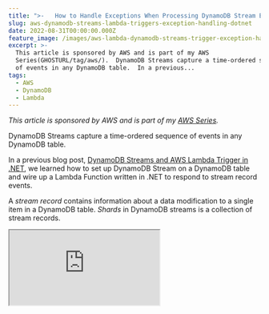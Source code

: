 ```yaml
---
title: ">-   How to Handle Exceptions When Processing DynamoDB Stream Events in .NET Lambda   Function"
slug: aws-dynamodb-streams-lambda-triggers-exception-handling-dotnet
date: 2022-08-31T00:00:00.000Z
feature_image: /images/aws-lambda-dynamodb-streams-trigger-exception-handling-dotnet.jpg
excerpt: >-
  This article is sponsored by AWS and is part of my AWS
  Series(GHOSTURL/tag/aws/).  DynamoDB Streams capture a time-ordered sequence
  of events in any DynamoDB table.  In a previous...
tags:
  - AWS
  - DynamoDB
  - Lambda
---
```

_This article is sponsored by AWS and is part of my [AWS Series](/blog/tag/aws/)._

DynamoDB Streams capture a time-ordered sequence of events in any DynamoDB table.

In a previous blog post, [DynamoDB Streams and AWS Lambda Trigger in .NET](/blog/aws-dynamodb-streams-lambda-triggers-dotnet/), we learned how to set up DynamoDB Stream on a DynamoDB table and wire up a Lambda Function written in .NET to respond to stream record events.

A _stream record_ contains information about a data modification to a single item in a DynamoDB table. _Shards_ in DynamoDB streams is a collection of stream records.

<iframe src="https://www.youtube.com/embed/4YzuN4MAFiQ" />

When enabling Streams, DynamoDB creates at least one Shard per partition in the DynamoDB table. When a Lambda function is used to process the events in the DynamoDB Stream, one instance of the Lambda Function is invoked per Shard in the Stream.

[![DynamoDB creates one Shard per partition key in the DynamoDB table.](/images/dynamodb-stream-per-partition.jpg)](https://aws.amazon.com/blogs/database/how-to-perform-ordered-data-replication-between-applications-by-using-amazon-dynamodb-streams/)

As long as the .NET Lambda Function processes the records as expected, there will be a continuous stream of events records coming to the function as we make changes to the data in the DynamoDB Table.

However, if there are exceptions when processing Stream events, any further changes to the table item start queuing up in the Stream. Any new updates to items in the DynamoDB table will be delivered to the Lambda Function only after the record that threw the exception is successfully processed.

> _If there are exceptions when processing Stream events, any further changes to the table item start queuing up in the Stream._

You will see slight behavior differences based on the number of partitions on the DynamoDB table and the number of concurrent Lambda functions configured for processing from the DynamoDB stream.

## Simulating Exception in .NET Lambda Function

To test the above configurations, let’s simulate an exception in our .NET Lambda Function.

Below I have modified the Lambda Function [from our previous blog post](/blog/aws-dynamodb-streams-lambda-triggers-dotnet/), which listens to changes in my User table, to check if the user’s Name property contains the word ‘Error’. And if it does, I throw an exception.

```csharp
foreach (var record in dynamoEvent.Records)
{
    ...
    if (user?.Name?.Contains("Error") ?? false)
    {
        context.Logger.LogInformation("User container Error");
        throw new Exception("User contains error");
    }
   ...
}

```

This is just for demonstration purposes. In real-world functions, the exceptions can happen because of unhandled null exceptions, external dependencies that your Lambda Function might be using etc.

## Dead Letter Queue For DynamoDB Streams

Queuing up new stream records when an exception occurs is not a great experience when building applications. Exceptions might happen for various reasons, and the associated fix will differ.

So when designing integration with DynamoDB Streams, we need to make sure that record processing does not get blocked on exceptions.

The AWS Lambda DynamoDB Trigger provides a few Additional Settings that can be used to control this default behavior.

By setting the ‘_On-failure destination_’  to an Amazon SQS Queue or SNS Topic, we can move error records from the stream to the queue for later processing. This acts like a [Dead Letter Queue (DLQ).](https://en.wikipedia.org/wiki/Dead_letter_queue)

![Additional setting on Lambda DynamoDB Trigger to control what happens to records that fail to process. It allows to set an SQS or SNS to move the error messages to and also set the max retry count and age of the record to keep.](/images/dynamodb-streams-dotnet-lambda-trigger-exception-configuration.jpg)

The two settings that go in hand when setting the on-failure destination are:

-   **Retry Attempts →** Maximum number of retries when Lambda returns an error
-   **Maximum age of record →** Max time/age of a record until it is sent to Function.

By default, both these values are set to -1, which means there is no limit. This is what causes the errored record to be retried until it succeeds of the max-age reaches (which is 7 days).

When Lambda discards records that are old (over the max age) or has reached the max retry limit, it sends these records to the configured SNS/SQS.

### Handling Exception Stream Records

With the updating settings on the Lambda Trigger configuration, update a record in the User table with the name containing the word Error. Also, update a few other records to trigger a few other stream records.

You will notice that the Lambda Function was invoked twice with the record with the word Error. Since the message will not be processed (regardless of the number of retries), it will be moved to the configured SQS queue. You can fix the code or do the needful to fix the error record and move them out of the queue.

<iframe src="https://www.youtube.com/embed/U7PvdYlvA-8" />

For real-world scenarios, if the error in processing the Stream record is transient, it might succeed in the retry and will unblock the stream. However, if the errors are not transient, they will be moved to the SNS/SQS without blocking the Stream from further processing.

Your action for the messages in the queue depends on your application, the error message, and the business logic associated with the record processing.

Messages in the SNS/SQS can be monitored and processed separately without having to block the other updates in the DynamoDB stream. Once the error record is moved to the DLQ, the Stream records' processing continues as usual.

<BlogLink
  href="/blog/amazon-sns"
  title="Amazon SNS For the .NET Developer: Getting Started Quick and Easy"
  description="Learn how to get started with Amazon SNS and use it from a .NET application. We will learn about Topics, sending messages to topics, and using Subscriptions to receive messages. We will also learn about Filters, how to use them, and error handling with SNS."
  authorImage="/images/favicon.ico"
  authorName="Rahul Nath"
  authorTitle="Rahul Pulikkot Nath"
  featureImage="/images/amazon-sns.jpg"
/>

## Stream Event Integration Patterns

Depending on the kind of processing and number of activities you want to trigger based on Stream Records, you can choose different integration patterns.

If the actions to perform on Stream Record changes are minimal, you can handle it in the Lambda Function, as shown before.

If there are multiple independent operations that you need to perform on Stream Record events, it’s better to introduce an SNS Topic in the middle and offload the independent operations.

![DynamoDB Streams handling stream events using SNS fanout pattern to handle multiple independent subscribers for the same event.](/images/dynamodb-stream-sns-fanout.jpg)

Keeping the original Lambda function to have minimal responsibility of publishing the event to SNS also reduces the chances of exceptions. All independent operations can be different subscribers on the SNS or handled off to separate SQS queues.

If the order of processing is essential, you can check out various other integration patterns detailed in this article, [How to perform ordered data replication between applications by using Amazon DynamoDB Streams](https://aws.amazon.com/blogs/database/how-to-perform-ordered-data-replication-between-applications-by-using-amazon-dynamodb-streams/).

I hope this helps you to understand how to handle exceptions when integrating with DynamoDB Stream events.
